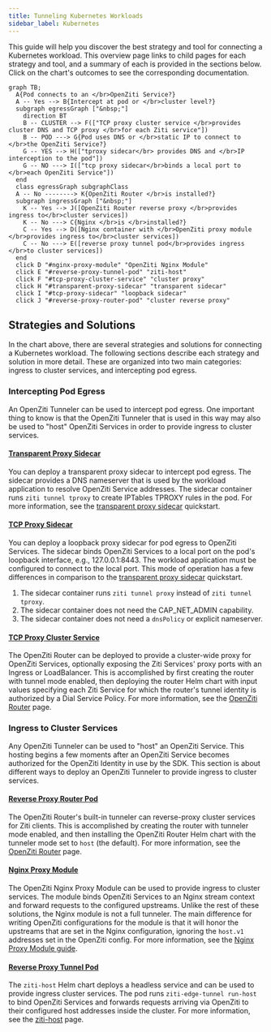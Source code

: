 ```yaml
---
title: Tunneling Kubernetes Workloads
sidebar_label: Kubernetes
---
```


This guide will help you discover the best strategy and tool for connecting a Kubernetes workload. This overview page links to child pages for each strategy and tool, and a summary of each is provided in the sections below. Click on the chart's outcomes to see the corresponding documentation.

```mermaid
graph TB; 
  A{Pod connects to an </br>OpenZiti Service?}
  A -- Yes --> B{Intercept at pod or </br>cluster level?}
  subgraph egressGraph ["&nbsp;"]
    direction BT
    B -- CLUSTER --> F(["TCP proxy cluster service </br>provides cluster DNS and TCP proxy </br>for each Ziti service"])
    B -- POD ---> G{Pod uses DNS or </br>static IP to connect to </br>the OpenZiti Service?}
    G -- YES --> H(["tproxy sidecar</br> provides DNS and </br>IP interception to the pod"])
    G -- NO ---> I(["tcp proxy sidecar</br>binds a local port to </br>each OpenZiti Service"])
  end
  class egressGraph subgraphClass
  A -- No --------> K{OpenZiti Router </br>is installed?}
  subgraph ingressGraph ["&nbsp;"]
    K -- Yes --> J([OpenZiti Router reverse proxy </br>provides ingress to</br>cluster services])
    K -- No ---> C{Nginx </br>is </br>installed?}
    C -- Yes --> D([Nginx container with </br>OpenZiti proxy module </br>provides ingress to</br>cluster services])
    C -- No ---> E([reverse proxy tunnel pod</br>provides ingress </br>to cluster services])
  end
  click D "#nginx-proxy-module" "OpenZiti Nginx Module"
  click E "#reverse-proxy-tunnel-pod" "ziti-host"
  click F "#tcp-proxy-cluster-service" "cluster proxy"
  click H "#transparent-proxy-sidecar" "transparent sidecar"
  click I "#tcp-proxy-sidecar" "loopback sidecar"
  click J "#reverse-proxy-router-pod" "cluster reverse proxy"
```

## Strategies and Solutions

In the chart above, there are several strategies and solutions for connecting a Kubernetes workload. The following sections describe each strategy and solution in more detail. These are organized into two main categories: ingress to cluster services, and intercepting pod egress.

### Intercepting Pod Egress

An OpenZiti Tunneler can be used to intercept pod egress. One important thing to know is that the OpenZiti Tunneler that is used in this way may also be used to "host" OpenZiti Services in order to provide ingress to cluster services.

<!-- #### [Node Proxy Daemonset](./kubernetes-daemonset.md)

Deploying a daemonset of privileged `ziti-edge-tunnel run` pods on selected nodes is a simple way to enable OpenZiti services in a cluster. The daemonset pods intercept egress from pods and provide a DNS nameserver for CoreDNS. Like any other OpenZiti Tunneler, the OpenZiti Identity used by the daemonset may be configured to host OpenZiti Services, i.e. provide OpenZiti ingress to cluster services. For more information, see the [node proxy](./kubernetes-daemonset.md) page. -->

#### [Transparent Proxy Sidecar](./kubernetes-sidecar.md)

You can deploy a transparent proxy sidecar to intercept pod egress. The sidecar provides a DNS nameserver that is used by the workload application to resolve OpenZiti Service addresses. The sidecar container runs `ziti tunnel tproxy` to create IPTables TPROXY rules in the pod. For more information, see the [transparent proxy sidecar](./kubernetes-sidecar.md) quickstart.

#### [TCP Proxy Sidecar](./kubernetes-sidecar.md)

You can deploy a loopback proxy sidecar for pod egress to OpenZiti Services. The sidecar binds OpenZiti Services to a local port on the pod's loopback interface, e.g., 127.0.0.1:8443. The workload application must be configured to connect to the local port. This mode of operation has a few differences in comparison to the [transparent proxy sidecar](./kubernetes-sidecar.md) quickstart.

1. The sidecar container runs `ziti tunnel proxy` instead of `ziti tunnel tproxy`.
2. The sidecar container does not need the CAP_NET_ADMIN capability.
3. The sidecar container does not need a `dnsPolicy` or explicit nameserver.

#### [TCP Proxy Cluster Service](/guides/deployments/30-kubernetes//kubernetes-router.mdx)

The OpenZiti Router can be deployed to provide a cluster-wide proxy for OpenZiti Services, optionally exposing the Ziti Services' proxy ports with an Ingress or LoadBalancer. This is accomplished by first creating the router with tunnel mode enabled, then deploying the router Helm chart with input values specifying each Ziti Service for which the router's tunnel identity is authorized by a Dial Service Policy. For more information, see the [OpenZiti Router](/guides/deployments/30-kubernetes//kubernetes-router.mdx) page. 

### Ingress to Cluster Services

Any OpenZiti Tunneler can be used to "host" an OpenZiti Service. This hosting begins a few moments after an OpenZiti Service becomes authorized for the OpenZiti Identity in use by the SDK. This section is about different ways to deploy an OpenZiti Tunneler to provide ingress to cluster services.

#### [Reverse Proxy Router Pod](/guides/deployments/30-kubernetes//kubernetes-router.mdx)

The OpenZiti Router's built-in tunneler can reverse-proxy cluster services for Ziti clients. This is accomplished by creating the router with tunneler mode enabled, and then installing the OpenZiti Router Helm chart with the tunneler mode set to `host` (the default). For more information, see the [OpenZiti Router](/guides/deployments/30-kubernetes//kubernetes-router.mdx) page.

#### [Nginx Proxy Module](/guides/services/40-aks-api-with-nginx-ziti-module.mdx)

The OpenZiti Nginx Proxy Module can be used to provide ingress to cluster services. The module binds OpenZiti Services to an Nginx stream context and forward requests to the configured upstreams. Unlike the rest of these solutions, the Nginx module is not a full tunneler. The main difference for writing OpenZiti configurations for the module is that it will honor the upstreams that are set in the Nginx configuration, ignoring the `host.v1` addresses set in the OpenZiti config. For more information, see the [Nginx Proxy Module guide](/guides/services/40-aks-api-with-nginx-ziti-module.mdx).

#### [Reverse Proxy Tunnel Pod](./kubernetes-host.mdx)

The `ziti-host` Helm chart deploys a headless service and can be used to provide ingress cluster services. The pod runs `ziti-edge-tunnel run-host` to bind OpenZiti Services and forwards requests arriving via OpenZiti to their configured host addresses inside the cluster. For more information, see the [ziti-host](./kubernetes-host.mdx) page.
